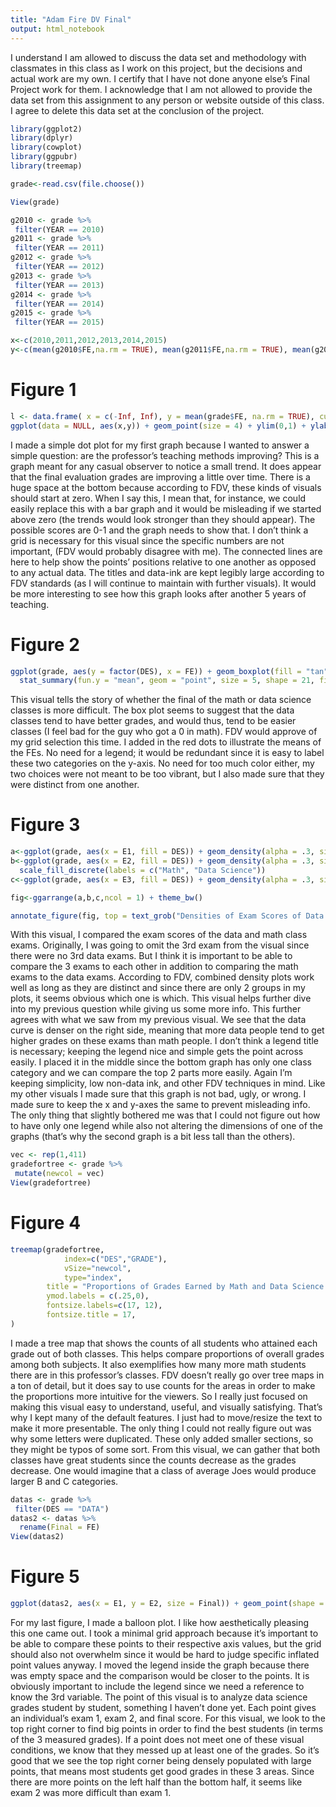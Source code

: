 ```yaml
---
title: "Adam Fire DV Final"
output: html_notebook
---
```


I understand I am allowed to discuss the data set and methodology with classmates in this class as I work on this project, but the decisions and actual work are my own.   I certify that I have not done anyone else's Final Project work for them.  I acknowledge that I am not allowed to provide the data set from this assignment to any person or website outside of this class.  I agree to delete this data set at the conclusion of the project.

```r
library(ggplot2)
library(dplyr)
library(cowplot)
library(ggpubr)
library(treemap)
```

```r
grade<-read.csv(file.choose())
```

```r
View(grade)
```


```r
g2010 <- grade %>%
 filter(YEAR == 2010)
g2011 <- grade %>%
 filter(YEAR == 2011)
g2012 <- grade %>%
 filter(YEAR == 2012)
g2013 <- grade %>%
 filter(YEAR == 2013)
g2014 <- grade %>%
 filter(YEAR == 2014)
g2015 <- grade %>%
 filter(YEAR == 2015)

x<-c(2010,2011,2012,2013,2014,2015)
y<-c(mean(g2010$FE,na.rm = TRUE), mean(g2011$FE,na.rm = TRUE), mean(g2012$FE,na.rm = TRUE), mean(g2013$FE,na.rm = TRUE), mean(g2014$FE,na.rm = TRUE), mean(g2015$FE,na.rm = TRUE))
```

# Figure 1

```r

l <- data.frame( x = c(-Inf, Inf), y = mean(grade$FE, na.rm = TRUE), cutoff = factor(mean(grade$FE, na.rm = TRUE)) )
ggplot(data = NULL, aes(x,y)) + geom_point(size = 4) + ylim(0,1) + ylab("Average Final Evaluation Score") + xlab("Year") + ggtitle("Average FE Scores of all Classes Each Year") + theme_cowplot() + theme(plot.title = element_text(hjust = 0.5, size = 18)) + geom_line(col="blue")

```
I made a simple dot plot for my first graph because I wanted to answer a simple question: are the professor's teaching methods improving? This is a graph meant for any casual observer to notice a small trend. It does appear that the final evaluation grades are improving a little over time. There is a huge space at the bottom because according to FDV, these kinds of visuals should start at zero. When I say this, I mean that, for instance, we could easily replace this with a bar graph and it would be misleading if we started above zero (the trends would look stronger than they should appear). The possible scores are 0-1 and the graph needs to show that. I don't think a grid is necessary for this visual since the specific numbers are not important, (FDV would probably disagree with me). The connected lines are here to help show the points' positions relative to one another as opposed to any actual data. The titles and data-ink are kept legibly large according to FDV standards (as I will continue to maintain with further visuals). It would be more interesting to see how this graph looks after another 5 years of teaching.

# Figure 2

```r
ggplot(grade, aes(y = factor(DES), x = FE)) + geom_boxplot(fill = "tan", width = .6) +
  stat_summary(fun.y = "mean", geom = "point", size = 5, shape = 21, fill = "red", col = "black")  + ylab("Class") + xlab("Average Final Evaluation Score") + ggtitle("FE Scores of all Students Per Class") + theme_bw() + theme(plot.title = element_text(hjust = 0.5, size = 20, face = 2))
```
This visual tells the story of whether the final of the math or data science classes is more difficult. The box plot seems to suggest that the data classes tend to have better grades, and would thus, tend to be easier classes (I feel bad for the guy who got a 0 in math). FDV would approve of my grid selection this time. I added in the red dots to illustrate the means of the FEs. No need for a legend; it would be redundant since it is easy to label these two categories on the y-axis. No need for too much color either, my two choices were not meant to be too vibrant, but I also made sure that they were distinct from one another.

# Figure 3

```r
a<-ggplot(grade, aes(x = E1, fill = DES)) + geom_density(alpha = .3, size = .75) + guides(fill = FALSE) + ggtitle("Exam 1") + theme_bw() + xlab("") + ylab("")
b<-ggplot(grade, aes(x = E2, fill = DES)) + geom_density(alpha = .3, size = .75)  + theme_bw()  + guides(fill = guide_legend(title = NULL)) + theme(legend.position = "bottom") + ggtitle("Exam 2") + ylab("") + xlab("")+
  scale_fill_discrete(labels = c("Math", "Data Science"))
c<-ggplot(grade, aes(x = E3, fill = DES)) + geom_density(alpha = .3, size = .75) + guides(fill = FALSE) + theme_bw() + theme(axis.title=element_text(size=15)) + xlab("Score") + ggtitle("Exam 3") + ylab("") + ylim(0,3)

fig<-ggarrange(a,b,c,ncol = 1) + theme_bw()

annotate_figure(fig, top = text_grob("Densities of Exam Scores of Data and Math Classes", color = "brown", face = "bold", size = 20),  left = text_grob("Densities", rot = 90, size = 14))
```

With this visual, I compared the exam scores of the data and math class exams. Originally, I was going to omit the 3rd exam from the visual since there were no 3rd data exams. But I think it is important to be able to compare the 3 exams to each other in addition to comparing the math exams to the data exams. According to FDV, combined density plots work well as long as they are distinct and since there are only 2 groups in my plots, it seems obvious which one is which. This visual helps further dive into my previous question while giving us some more info. This further agrees with what we saw from my previous visual. We see that the data curve is denser on the right side, meaning that more data people tend to get higher grades on these exams than math people. I don't think a legend title is necessary; keeping the legend nice and simple gets the point across easily. I placed it in the middle since the bottom graph has only one class category and we can compare the top 2 parts more easily. Again I'm keeping simplicity, low non-data ink, and other FDV techniques in mind. Like my other visuals I made sure that this graph is not bad, ugly, or wrong. I made sure to keep the x and y-axes the same to prevent misleading info. The only thing that slightly bothered me was that I could not figure out how to have only one legend while also not altering the dimensions of one of the graphs (that's why the second graph is a bit less tall than the others).


```r
vec <- rep(1,411)
gradefortree <- grade %>%
 mutate(newcol = vec)
View(gradefortree)
```

# Figure 4

```r
treemap(gradefortree,
            index=c("DES","GRADE"),
            vSize="newcol",
            type="index",
        title = "Proportions of Grades Earned by Math and Data Science Students",
        ymod.labels = c(.25,0),
        fontsize.labels=c(17, 12),
        fontsize.title = 17,
) 
```
I made a tree map that shows the counts of all students who attained each grade out of both classes. This helps compare proportions of overall grades among both subjects. It also exemplifies how many more math students there are in this professor's classes. FDV doesn't really go over tree maps in a ton of detail, but it does say to use counts for the areas in order to make the proportions more intuitive for the viewers. So I really just focused on making this visual easy to understand, useful, and visually satisfying. That's why I kept many of the default features. I just had to move/resize the text to make it more presentable. The only thing I could not really figure out was why some letters were duplicated. These only added smaller sections, so they might be typos of some sort. From this visual, we can gather that both classes have great students since the counts decrease as the grades decrease. One would imagine that a class of average Joes would produce larger B and C categories.

```r
datas <- grade %>%
 filter(DES == "DATA")
datas2 <- datas %>%
  rename(Final = FE)
View(datas2)
```

# Figure 5

```r
ggplot(datas2, aes(x = E1, y = E2, size = Final)) + geom_point(shape = 21, colour = "black", fill = "lightgreen") + xlab("Exam 1 Score") + ylab("Exam 2 Score") + ggtitle("Exam 1, Exam 2, and Final Evaluation Scores\n of Individual Data Students") + theme_minimal_grid() + theme(plot.title = element_text(hjust = 0.5, size = 21, face = "bold"), legend.title = element_text(colour = "darkgreen",size = 15), legend.background = element_rect(fill="lightgrey", size=.7, linetype="solid", color ="black"), legend.position = c(.1, .3), legend.spacing.x = unit(.1, "cm")) + scale_fill_discrete(name = "Final Eval") 
```
For my last figure, I made a balloon plot. I like how aesthetically pleasing this one came out. I took a minimal grid approach because it's important to be able to compare these points to their respective axis values, but the grid should also not overwhelm since it would be hard to judge specific inflated point values anyway. I moved the legend inside the graph because there was empty space and the comparison would be closer to the points. It is obviously important to include the legend since we need a reference to know the 3rd variable. The point of this visual is to analyze data science grades student by student, something I haven't done yet. Each point gives an individual's exam 1, exam 2, and final score. For this visual, we look to the top right corner to find big points in order to find the best students (in terms of the 3 measured grades). If a point does not meet one of these visual conditions, we know that they messed up at least one of the grades. So it's good that we see the top right corner being densely populated with large points, that means most students get good grades in these 3 areas. Since there are more points on the left half than the bottom half, it seems like exam 2 was more difficult than exam 1.